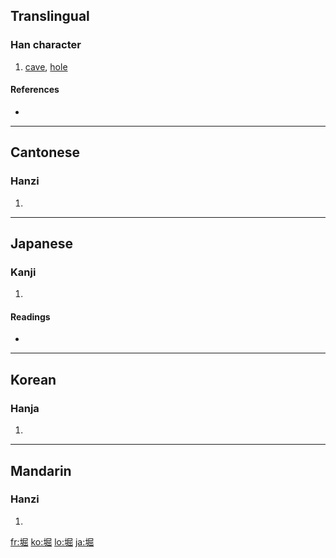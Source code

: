 ==Translingual==

===Han character===
{{Han char|rn=32|rad=土|as=08|sn=11|four=4717<sub>2</sub>|canj=土尸山山 (GSUU)}}

# [[cave]], [[hole]]

====References====
* {{Han ref|kx=0231.210|dkj=05205|dj=0468.130|hdz=10459.020|uh=5800|ud=22528|bh=D4B3|bd=54451}}

----

==Cantonese==

===Hanzi===
{{yue-hanzi|jyut=|y=fat1}}

# {{defn|Cantonese}}

----

==Japanese==

===Kanji===
{{ja-kanji|grade=c|rs=土08}}

# {{defn|Japanese}}

====Readings====
* {{ja-readings|on=[[くつ]] (kutsu)|kun=[[ほり]] (hori), [[ほる]] (horu), [[あな]] (ana)}}

----

==Korean==

===Hanja===
{{ko-hanja|hangeul=굴|rv=gul|mr=kul}}

# {{defn|Korean}}

----

==Mandarin==

===Hanzi===
{{cmn-hanzi|pin=[[bèng]] ([[beng4]]), [[kū]] ([[ku1]])|wg=peng<sup>4</sup>, k'u<sup>1</sup>}}

# {{defn|Mandarin}}

[[fr:堀]]
[[ko:堀]]
[[lo:堀]]
[[ja:堀]]